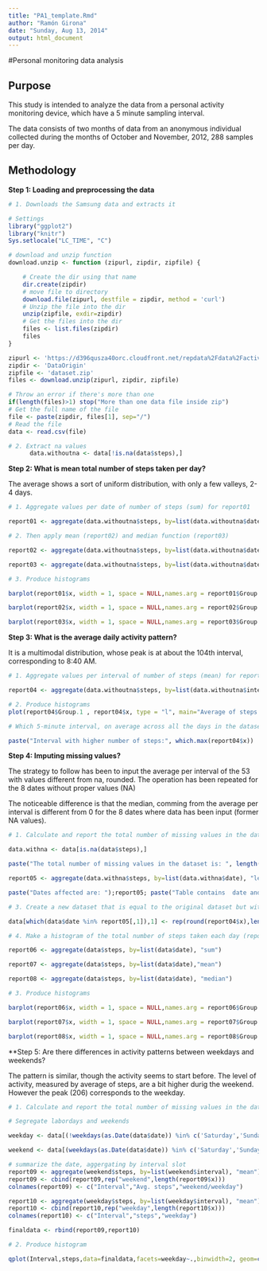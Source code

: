 ```yaml
---
title: "PA1_template.Rmd"
author: "Ramón Girona"
date: "Sunday, Aug 13, 2014"
output: html_document
---
```


#Personal monitoring data analysis

## Purpose

This study is intended to analyze the  data from a personal activity monitoring device, which have a 5 minute sampling  interval. 

The data consists of two months of data from an anonymous individual collected during the months of October and
November, 2012, 288 samples per day.


## Methodology

**Step 1: Loading and preprocessing the data**

```r
# 1. Downloads the Samsung data and extracts it

# Settings 
library("ggplot2")
library("knitr")
Sys.setlocale("LC_TIME", "C")

# download and unzip function
download.unzip <- function (zipurl, zipdir, zipfile) {

    # Create the dir using that name
    dir.create(zipdir)
    # move file to directory
    download.file(zipurl, destfile = zipdir, method = 'curl')
    # Unzip the file into the dir
    unzip(zipfile, exdir=zipdir)
    # Get the files into the dir
    files <- list.files(zipdir)
    files
}

zipurl <- 'https://d396qusza40orc.cloudfront.net/repdata%2Fdata%2Factivity.zip'
zipdir <- 'DataOrigin'
zipfile <- 'dataset.zip'
files <- download.unzip(zipurl, zipdir, zipfile)

# Throw an error if there's more than one
if(length(files)>1) stop("More than one data file inside zip")
# Get the full name of the file
file <- paste(zipdir, files[1], sep="/")
# Read the file
data <- read.csv(file)

# 2. Extract na values
      data.withoutna <- data[!is.na(data$steps),]


```

**Step 2: What is mean total number of steps taken per day?**

The average shows a sort of uniform distribution, with only a few valleys, 2-4 days.  

```r

# 1. Aggregate values per date of number of steps (sum) for report01

report01 <- aggregate(data.withoutna$steps, by=list(data.withoutna$date), "sum")

# 2. Then apply mean (report02) and median function (report03)

report02 <- aggregate(data.withoutna$steps, by=list(data.withoutna$date), "mean")

report03 <- aggregate(data.withoutna$steps, by=list(data.withoutna$date), "median")

# 3. Produce histograms

barplot(report01$x, width = 1, space = NULL,names.arg = report01$Group.1,main="Number of steps per day", xlab="Date", ylab="Nbr. of steps", col="black")

barplot(report02$x, width = 1, space = NULL,names.arg = report02$Group.1,main="Average of steps per day", xlab="Date", ylab="Average", col="black")

barplot(report03$x, width = 1, space = NULL,names.arg = report03$Group.1,main="Median of steps per day", xlab="Date", ylab="Median", col="black")

```

**Step 3: What is the average daily activity pattern?**

It is a multimodal distribution, whose peak is at about the 104th interval, corresponding to 8:40 AM.

```r

# 1. Aggregate values per interval of number of steps (mean) for report04

report04 <- aggregate(data.withoutna$steps, by=list(data.withoutna$interval), "mean")

# 2. Produce histograms
plot(report04$Group.1 , report04$x, type = "l", main="Average of steps per interval", xlab="Interval from 0 to 2355", ylab="Average per interval")

# Which 5-minute interval, on average across all the days in the dataset, contains the maximum number of steps?

paste("Interval with higher number of steps:", which.max(report04$x))

```

**Step 4: Imputing missing values?**

The strategy to follow has been to input the average per interval of the 53 with values different from na, rounded. The operation has been repeated for the 8 dates without proper values (NA)

The noticeable difference is that the median, comming from the average per interval is different from 0 for the 8 dates where data has been input (former NA values).


```r

# 1. Calculate and report the total number of missing values in the dataset

data.withna <- data[is.na(data$steps),]

paste("The total number of missing values in the dataset is: ", length(data.withna$steps))

report05 <- aggregate(data.withna$steps, by=list(data.withna$date), "length")

paste("Dates affected are: ");report05; paste("Table contains  date and na occurrences")

# 3. Create a new dataset that is equal to the original dataset but with the missing data filled, using the average of steps per interval 

data[which(data$date %in% report05[,1]),1] <- rep(round(report04$x),length(report05$x))

# 4. Make a histogram of the total number of steps taken each day (report06) and Calculate and report the mean (report07)and median (report08)

report06 <- aggregate(data$steps, by=list(data$date), "sum")

report07 <- aggregate(data$steps, by=list(data$date),"mean")

report08 <- aggregate(data$steps, by=list(data$date), "median")

# 3. Produce histograms

barplot(report06$x, width = 1, space = NULL,names.arg = report06$Group.1,main="Number of steps per day, fulfilling table", xlab="Date", ylab="Nbr. of steps", col="black")

barplot(report07$x, width = 1, space = NULL,names.arg = report07$Group.1,main="Average of steps per day, fulfilling table", xlab="Date", ylab="Average", col="black")

barplot(report08$x, width = 1, space = NULL,names.arg = report08$Group.1,main="Median of steps per day, fulfilling table", xlab="Date", ylab="Median", col="black")

```

**Step 5: Are there differences in activity patterns between weekdays and weekends?

The pattern is similar, though the activity seems to start before. The level of activity, measured by average of steps,  are a bit higher durig the weekend. However the peak (206) corresponds to the weekday.  

```r

# 1. Calculate and report the total number of missing values in the dataset

# Segregate labordays and weekends

weekday <- data[(!weekdays(as.Date(data$date)) %in% c('Saturday','Sunday')),]

weekend <- data[(weekdays(as.Date(data$date)) %in% c('Saturday','Sunday')),]

# summarize the date, aggergating by interval slot
report09 <- aggregate(weekend$steps, by=list(weekend$interval), "mean")
report09 <- cbind(report09,rep("weekend",length(report09$x)))
colnames(report09) <- c("Interval","Avg. steps","weekend/weekday")

report10 <- aggregate(weekday$steps, by=list(weekday$interval), "mean")
report10 <- cbind(report10,rep("weekday",length(report10$x)))
colnames(report10) <- c("Interval","steps","weekday")

finaldata <- rbind(report09,report10)

# 2. Produce histogram

qplot(Interval,steps,data=finaldata,facets=weekday~.,binwidth=2, geom=c("line"))
```

